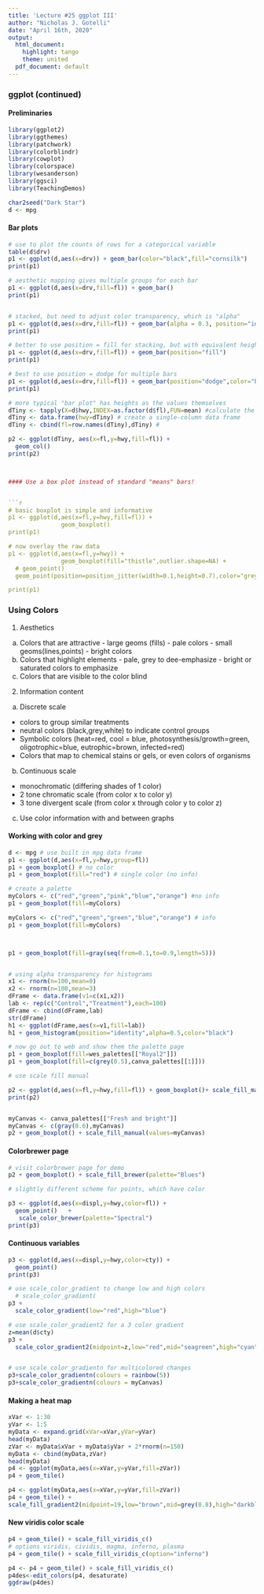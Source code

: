 ```yaml
---
title: 'Lecture #25 ggplot III'
author: "Nicholas J. Gotelli"
date: "April 16th, 2020"
output:
  html_document:
    highlight: tango
    theme: united
  pdf_document: default
---
```

### ggplot (continued)

#### Preliminaries
```r
library(ggplot2)
library(ggthemes)
library(patchwork)
library(colorblindr)
library(cowplot)
library(colorspace)
library(wesanderson)
library(ggsci)
library(TeachingDemos)

char2seed("Dark Star")
d <- mpg
```

#### Bar plots
```r
# use to plot the counts of rows for a categorical variable
table(d$drv)
p1 <- ggplot(d,aes(x=drv)) + geom_bar(color="black",fill="cornsilk")
print(p1)

# aesthetic mapping gives multiple groups for each bar
p1 <- ggplot(d,aes(x=drv,fill=fl)) + geom_bar()
print(p1)


# stacked, but need to adjust color transparency, which is "alpha"
p1 <- ggplot(d,aes(x=drv,fill=fl)) + geom_bar(alpha = 0.3, position="identity")
print(p1)

# better to use position = fill for stacking, but with equivalent height
p1 <- ggplot(d,aes(x=drv,fill=fl)) + geom_bar(position="fill")
print(p1)

# best to use position = dodge for multiple bars
p1 <- ggplot(d,aes(x=drv,fill=fl)) + geom_bar(position="dodge",color="black",size=1)
print(p1)

# more typical "bar plot" has heights as the values themselves
dTiny <- tapply(X=d$hwy,INDEX=as.factor(d$fl),FUN=mean) #calculate the means
dTiny <- data.frame(hwy=dTiny) # create a single-column data frame
dTiny <- cbind(fl=row.names(dTiny),dTiny) # 

p2 <- ggplot(dTiny, aes(x=fl,y=hwy,fill=fl)) +
  geom_col()
print(p2)



#### Use a box plot instead of standard "means" bars!


```r
# basic boxplot is simple and informative
p1 <- ggplot(d,aes(x=fl,y=hwy,fill=fl)) +
               geom_boxplot()
print(p1)

# now overlay the raw data
p1 <- ggplot(d,aes(x=fl,y=hwy)) +
               geom_boxplot(fill="thistle",outlier.shape=NA) + 
  # geom_point()
  geom_point(position=position_jitter(width=0.1,height=0.7),color="grey60",size=2)

print(p1)
```
### Using Colors

1. Aesthetics
  a. Colors that are attractive
    - large geoms (fills) - pale colors
    - small geoms(lines,points) - bright colors
  b. Colors that highlight elements
    - pale, grey to dee-emphasize
    - bright or saturated colors to emphasize
  c. Colors that are visible to the color blind

2. Information content
  a. Discrete scale
   - colors to group similar treatments
   - neutral colors (black,grey,white) to indicate control groups
   - Symbolic colors (heat=red, cool = blue, photosynthesis/growth=green, oligotrophic=blue, eutrophic=brown, infected=red)
   - Colors that map to chemical stains or gels, or even colors of organisms
 b. Continuous scale
  - monochromatic (differing shades of 1 color)
  - 2 tone chromatic scale (from color x to color y)
  - 3 tone divergent scale (from color x through color y to color z)
 c. Use color information with and between graphs
    


#### Working with color and grey

```r
d <- mpg # use built in mpg data frame
p1 <- ggplot(d,aes(x=fl,y=hwy,group=fl))
p1 + geom_boxplot() # no color
p1 + geom_boxplot(fill="red") # single color (no info)

# create a palette
myColors <- c("red","green","pink","blue","orange") #no info
p1 + geom_boxplot(fill=myColors)

myColors <- c("red","green","green","blue","orange") # info
p1 + geom_boxplot(fill=myColors)



p1 + geom_boxplot(fill=gray(seq(from=0.1,to=0.9,length=5)))


# using alpha transparency for histograms
x1 <- rnorm(n=100,mean=0)
x2 <- rnorm(n=100,mean=3)
dFrame <- data.frame(v1=c(x1,x2))
lab <- rep(c("Control","Treatment"),each=100)
dFrame <- cbind(dFrame,lab)
str(dFrame)
h1 <- ggplot(dFrame,aes(x=v1,fill=lab))
h1 + geom_histogram(position="identity",alpha=0.5,color="black") 

# now go out to web and show them the palette page
p1 + geom_boxplot(fill=wes_palettes[["Royal2"]])
p1 + geom_boxplot(fill=c(grey(0.5),canva_palettes[[1]]))

# use scale fill manual

p2 <- ggplot(d,aes(x=fl,y=hwy,fill=fl)) + geom_boxplot()+ scale_fill_manual(values=wes_palettes[["Darjeeling1"]])
print(p2)


myCanvas <- canva_palettes[["Fresh and bright"]]
myCanvas <- c(gray(0.6),myCanvas)
p2 + geom_boxplot() + scale_fill_manual(values=myCanvas)
```

#### Colorbrewer page
```r
# visit colorbrewer page for demo
p2 + geom_boxplot() + scale_fill_brewer(palette="Blues")

# slightly different scheme for points, which have color

p3 <- ggplot(d,aes(x=displ,y=hwy,color=fl)) +
  geom_point()   +
   scale_color_brewer(palette="Spectral")
print(p3)
```

#### Continuous variables
```r
p3 <- ggplot(d,aes(x=displ,y=hwy,color=cty)) +
  geom_point()    
print(p3)

# use scale_color_gradient to change low and high colors
  # scale_color_gradient(
p3 +
  scale_color_gradient(low="red",high="blue")

# use scale_color_gradient2 for a 3 color gradient
z=mean(d$cty)
p3 +
  scale_color_gradient2(midpoint=z,low="red",mid="seagreen",high="cyan",space="Lab")


# use scale_color_gradientn for multicolored changes
p3+scale_color_gradientn(colours = rainbow(5))
p3+scale_color_gradientn(colours = myCanvas)
```

#### Making a heat map
```r
xVar <- 1:30
yVar <- 1:5
myData <- expand.grid(xVar=xVar,yVar=yVar)
head(myData)
zVar <- myData$xVar + myData$yVar + 2*rnorm(n=150)
myData <- cbind(myData,zVar)
head(myData)
p4 <- ggplot(myData,aes(x=xVar,y=yVar,fill=zVar))
p4 + geom_tile()

p4 <- ggplot(myData,aes(x=xVar,y=yVar,fill=zVar))
p4 + geom_tile() +
scale_fill_gradient2(midpoint=19,low="brown",mid=grey(0.8),high="darkblue")
```
#### New viridis color scale
```r
p4 + geom_tile() + scale_fill_viridis_c()
# options viridis, cividis, magma, inferno, plasma
p4 + geom_tile() + scale_fill_viridis_c(option="inferno")
```

```r
p4 <- p4 + geom_tile() + scale_fill_viridis_c() 
p4des<-edit_colors(p4, desaturate)
ggdraw(p4des)


```

